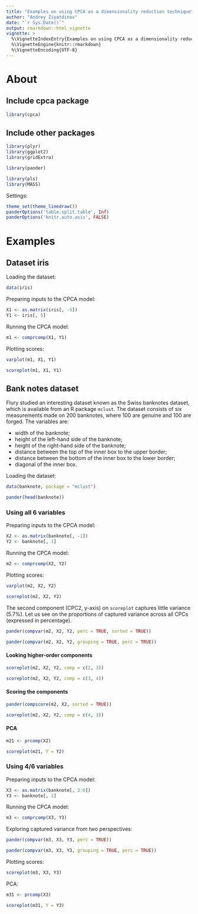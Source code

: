 ```yaml
---
title: "Examples on using CPCA as a dimensionality reduction technique"
author: "Andrey Ziyatdinov"
date: "`r Sys.Date()`"
output: rmarkdown::html_vignette
vignette: >
  %\VignetteIndexEntry{Examples on using CPCA as a dimensionality reduction technique}
  %\VignetteEngine{knitr::rmarkdown}
  %\VignetteEncoding{UTF-8}
---
```


# About

## Include cpca package

```r
library(cpca)
```

## Include other packages

```r
library(plyr)
library(ggplot2)
library(gridExtra)

library(pander)

library(pls)
library(MASS)
```

Settings:

```r
theme_set(theme_linedraw())
panderOptions('table.split.table', Inf)
panderOptions('knitr.auto.asis', FALSE)
```

# Examples

## Dataset iris

Loading the dataset:

```r
data(iris)
```

Preparing inputs to the CPCA model:

```r
X1 <- as.matrix(iris[, -5])
Y1 <- iris[, 5]
```

Running the CPCA model:

```r
m1 <- comprcomp(X1, Y1) 
```

Plotting scores:

```r
varplot(m1, X1, Y1)
```

```r
scoreplot(m1, X1, Y1)
```

## Bank notes dataset

Flury studied an interesting dataset known as the Swiss banknotes dataset,
which is available from an R package `mclust`.
The dataset consists of six measurements made on 200 banknotes,
where 100 are genuine and 100 are forged. 
The variables are: 

* width of the banknote; 
* height of the left-hand side of the banknote; 
* height of the right-hand side of the banknote; 
* distance between the top of the inner box to the upper border; 
* distance between the bottom of the inner box to the lower border; 
* diagonal of the inner box.


Loading the dataset:

```r
data(banknote, package = "mclust")
```

```r
pander(head(banknote))
```

### Using all 6 variables

Preparing inputs to the CPCA model:

```r
X2 <- as.matrix(banknote[, -1])
Y2 <- banknote[, 1]
```

Running the CPCA model:

```r
m2 <- comprcomp(X2, Y2) 
```

Plotting scores:

```r
varplot(m2, X2, Y2)
```

```r
scoreplot(m2, X2, Y2)
```

The second component (CPC2, y-axis) on `scoreplot` captures little variance (5.7\%).
Let us see on the proportions of captured variance across all CPCs (expressed in percentage).

```r
pander(compvar(m2, X2, Y2, perc = TRUE, sorted = TRUE))
```

```r
pander(compvar(m2, X2, Y2, grouping = TRUE, perc = TRUE))
```

#### Looking higher-order components

```r
scoreplot(m2, X2, Y2, comp = c(2, 3))
```

```r
scoreplot(m2, X2, Y2, comp = c(3, 4))
```

#### Scoring the components

```r
pander(compscore(m2, X2, sorted = TRUE))
```

```r
scoreplot(m2, X2, Y2, comp = c(4, 3))
```


#### PCA

```r
m21 <- prcomp(X2)

scoreplot(m21, Y = Y2)
```

### Using 4/6 variables

Preparing inputs to the CPCA model:

```r
X3 <- as.matrix(banknote[, 3:6])
Y3 <- banknote[, 1]
```

Running the CPCA model:

```r
m3 <- comprcomp(X3, Y3) 
```

Exploring captured variance from two perspectives:

```r
pander(compvar(m3, X3, Y3, perc = TRUE))
```

```r
pander(compvar(m3, X3, Y3, grouping = TRUE, perc = TRUE))
```

Plotting scores:

```r
scoreplot(m3, X3, Y3)
```

PCA:

```r
m31 <- prcomp(X3)

scoreplot(m31, Y = Y3)
```
